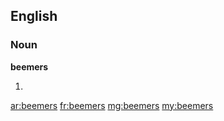 ==English==

===Noun===
'''beemers'''

# {{plural of|beemer}}

[[ar:beemers]]
[[fr:beemers]]
[[mg:beemers]]
[[my:beemers]]